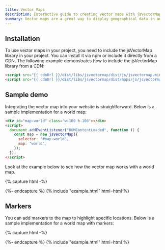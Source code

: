 ```yaml
---
title: Vector Maps
description: Interactive guide to creating vector maps with jsVectorMap.
summary: Vector maps are a great way to display geographical data in an interactive and visually appealing way. Learn how to create vector maps with jsVectorMap.
---
```


## Installation

To use vector maps in your project, you need to include the jsVectorMap library in your project. You can install it via npm or include it directly from a CDN. The following example demonstrates how to include the jsVectorMap library from a CDN:

```html
<script src="{{ cdnUrl }}/dist/libs/jsvectormap/dist/js/jsvectormap.min.js"></script>
<script src="{{ cdnUrl }}/dist/libs/jsvectormap/dist/maps/js/jsvectormap-world.js"></script>
```

## Sample demo

Integrating the vector map into your website is straightforward. Below is a sample implementation for a world map:

```html
<div id="map-world" class="w-100 h-100"></div>
<script>
  document.addEventListener("DOMContentLoaded", function () {
    const map = new jsVectorMap({
      selector: "#map-world",
      map: "world",
    });
  });
</script>
```

Look at the example below to see how the vector map works with a world map.

{% capture html -%}
<div class="card">
  <div class="card-body">
    <div class="ratio ratio-16x9">
      <div>
        <div id="map-world" class="w-100 h-100"></div>
      </div>
    </div>
  </div>
</div>
<script>
  document.addEventListener("DOMContentLoaded", function () {
    const map = new jsVectorMap({
      selector: "#map-world",
      map: "world",
      backgroundColor: "transparent",
      regionStyle: {
        initial: {
          fill: tabler.getColor("body-bg"),
          stroke: tabler.getColor("border-color"),
          strokeWidth: 2,
        },
      },
      zoomOnScroll: false,
      zoomButtons: false,
    });
    window.addEventListener("resize", () => {
      map.updateSize();
    });
  });
</script>
{%- endcapture %}
{% include "example.html" html=html %}

## Markers

You can add markers to the map to highlight specific locations. Below is a sample implementation for a world map with markers:

{% capture html -%}
<div class="card">
  <div class="card-body">
    <div class="ratio ratio-16x9">
      <div>
        <div id="map-world-markers" class="w-100 h-100"></div>
      </div>
    </div>
  </div>
</div>
<script>
  document.addEventListener("DOMContentLoaded", function () {
    const map = new jsVectorMap({
      selector: "#map-world-markers",
      map: "world_merc",
      backgroundColor: "transparent",
      regionStyle: {
        initial: {
          fill: tabler.getColor("body-bg"),
          stroke: tabler.getColor("border-color"),
          strokeWidth: 2,
        },
      },
      zoomOnScroll: false,
      zoomButtons: false,
      markers: [
        {
          coords: [61.524, 105.3188],
          name: "Russia",
        },
        {
          coords: [56.1304, -106.3468],
          name: "Canada",
        },
        {
          coords: [71.7069, -42.6043],
          name: "Greenland",
        },
        {
          coords: [26.8206, 30.8025],
          name: "Egypt",
        },
        {
          coords: [-14.235, -51.9253],
          name: "Brazil",
        },
        {
          coords: [35.8617, 104.1954],
          name: "China",
        },
        {
          coords: [37.0902, -95.7129],
          name: "United States",
        },
        {
          coords: [60.472024, 8.468946],
          name: "Norway",
        },
        {
          coords: [48.379433, 31.16558],
          name: "Ukraine",
        },
      ],
      markerStyle: {
        initial: {
          r: 4,
          stroke: "#fff",
          opacity: 1,
          strokeWidth: 3,
          stokeOpacity: 0.5,
          fill: tabler.getColor("blue"),
        },
        hover: {
          fill: tabler.getColor("blue"),
          stroke: tabler.getColor("blue"),
        },
      },
      markerLabelStyle: {
        initial: {
          fontSize: 10,
        },
      },
      labels: {
        markers: {
          render: function (marker) {
            return marker.name;
          },
        },
      },
    });
    window.addEventListener("resize", () => {
      map.updateSize();
    });
  });
</script>
{%- endcapture %}
{% include "example.html" html=html %}